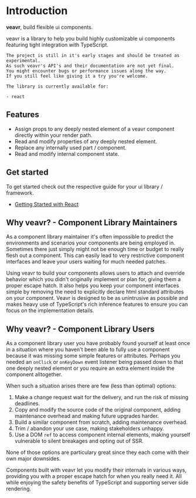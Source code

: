 # Introduction

**veavr**, build flexible ui components.

veavr is a library to help you build highly customizable ui components featuring
tight integration with TypeScript.

```
The project is still in it's early stages and should be treated as experimental.
As such veavr's API's and their documentation are not yet final.
You might encounter bugs or performance issues along the way.
If you still feel like giving it a try you're welcome.

The library is currently available for:

- react
```

## Features

- Assign props to any deeply nested element of a veavr component directly within your render path.
- Read and modify properties of any deeply nested element.
- Replace any internally used part / component.
- Read and modify internal component state.

## Get started

To get started check out the respective guide for your ui library / framework.

- [Getting Started with React](?path=/docs/react-getting-started--docs)

## Why veavr? - Component Library Maintainers

As a component library maintainer it's often impossible to predict the environments and scenarios your components are being employed in.
Sometimes there just simply might not be enough time or budget to really flesh out a component.
This can easily lead to very restrictive component interfaces and leave your users waiting for much needed patches.

Using veavr to build your components allows users to attach and override behavior which you didn't originally implement or plan for,
giving them a proper escape hatch. It also helps you keep your component interfaces simple by removing the need to explicitly declare html standard attributes on your component.
Veavr is designed to be as unintrusive as possible and makes heavy use of TypeScript's rich inference features to ensure you can focus on the implementation details.

## Why veavr? - Component Library Users

As a component library user you have probably found yourself at least once in a situation where you haven't
been able to fully use a component because it was missing some simple features or attributes.
Perhaps you needed an `onClick` or `onKeyDown` event listener being passed down to that one deeply nested element or
you require an extra element inside the component alltogether.

When such a situation arises there are few (less than optimal) options:

1. Make a change request wait for the delivery, and run the risk of missing deadlines.
2. Copy and modify the source code of the original component, adding maintenance overhead and making future upgrades harder.
3. Build a similar component from scratch, adding maintenance overhead.
4. Trim / abandon your use case, making stakeholders unhappy.
5. Use a DOM `ref` to access component internal elements, making yourself vulnerable to silent breakages and opting out of SSR.

None of those options are particulary great since they each come with their own major downsides.

Components built with veavr let you modify their internals in various ways, providing you with a proper escape hatch for when you really need it.
All while enjoying the safety benefits of TypeScript and supporting server side rendering.
